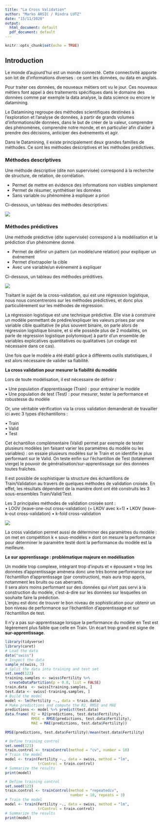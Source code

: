 ---
title: "La Cross Validation"
author: "Marko ARSIC / Rindra LUTZ"
date: "15/11/2020"
output:
  html_document: default
  pdf_document: default
---

```{r setup, include=FALSE}
knitr::opts_chunk$set(echo = TRUE)
```

## **Introduction**

Le monde d’aujourd’hui est un monde connecté. Cette connectivité apporte son lot de d’informations diverses : ce sont les données, ou data en anglais. 

Pour traiter ces données, de nouveaux métiers ont vu le jour. Ces nouveaux métiers font appel à des traitements spécifiques dans le domaine des données comme par exemple la data analyse, la data science ou encore le datamining. 

Le Datamining regroupe des méthodes scientifiques destinées à l’exploration et l’analyse de données, à partir de grands volumes d’informations/de données, dans le but de créer de la valeur, comprendre des phénomènes, comprendre notre monde, et en particulier afin d’aider à prendre des décisions, anticiper des événements et agir.

Dans le Datamining, il existe principalement deux grandes familles de méthodes. Ce sont les méthodes descriptives et les méthodes prédictives.
  
  
### **Méthodes descriptives**

Une méthode descriptive (dite non supervisée) correspond à la recherche de structure, de relation, de corrélation. 

* Permet de mettre en évidence des informations non visibles simplement  
* Permet de résumer, synthétiser les données  
* Sans variable ou phénomène à expliquer a priori  

Ci-dessous, un tableau des méthodes descriptives.


![](D:\Contenu Clé USB\COURS\MSC - Bac +4 Bac +5\R\MethodesDesc.png)


### **Méthodes prédictives**

Une méthode prédictive (dite supervisée) correspond à la modélisation et la prédiction d’un phénomène donné.

* Permet de définir un pattern (un modèle/une relation) pour expliquer un événement  
* Permet d’extrapoler la cible  
* Avec une variable/un événement à expliquer  

Ci-dessous, un tableau des méthodes préditives.


![](D:\Contenu Clé USB\COURS\MSC - Bac +4 Bac +5\R\MethodesPred.png)

 
Traitant le sujet de la cross-validation, qui est une régression logistique, nous nous concentrerons sur les méthodes prédictives, et donc plus particulièrement sur les méthodes de régression.

La régression logistique est une technique prédictive. Elle vise à construire un modèle permettant de prédire/expliquer les valeurs prises par une variable cible qualitative (le plus souvent binaire, on parle alors de régression logistique binaire, et si elle possède plus de 2 modalités, on parle de régression logistique polytomique) à partir d’un ensemble de variables explicatives quantitatives ou qualitatives (un codage est nécessaire dans ce cas).  

Une fois que le modèle a été établi grâce à différents outils statistiques, il est alors nécessaire de valider sa fiabilité.  

**La cross validation pour mesurer la fiabilité du modèle**

Lors de toute modélisation, il est nécessaire de définir :  

• Une population d’apprentissage (Train) : pour entrainer le modèle  
• Une population de test (Test) : pour mesurer, tester la performance et robustesse du modèle 

Or, une véritable vérification via la cross validation demanderait de travailler ici avec 3 types d’échantillons :  

• Train  
• Valid  
• Test  

Cet échantillon complémentaire (Valid) permet par exemple de tester plusieurs modèles (en faisant varier les paramètres du modèle ou les variables) : on essaie plusieurs modèles sur le Train et on identifie le plus performant sur le Valid. On teste enfin sur l’échantillon de Test (totalement vierge) le pouvoir de généralisation/sur-apprentissage sur des données toutes fraîches.  

Il est possible de sophistiquer la structure des échantillons de Train/Validation au travers de quelques méthodes de validation croisée. En effet, les résultats dépendent de la manière dont ont été construits les 3 sous-ensembles Train/Valid/Test.  

Les 3 principales méthodes de validation croisée sont :  
• LOOV (leave-one-out cross-validation) (= LKOV avec k=1)
• LKOV (leave-k-out cross-validation)
• k-fold cross-validation


![](D:\Contenu Clé USB\COURS\MSC - Bac +4 Bac +5\R\Types_cross-validation.PNG)


La cross validation permet aussi de déterminer des paramètres du modèle : on met en compétition k « sous-modèles » dont on mesure la performance pour déterminer le paramètre testé dont la performance du modèle est la meilleure.  

**Le sur apprentissage : problématique majeure en modélisation** 

Un modèle trop complexe, intégrant trop d’inputs et « épousant » trop les données d’apprentissage amènera donc une très bonne performance sur l’échantillon d’apprentissage (par construction), mais aura trop appris, notamment les bruits ou cas aberrants.  
Il sera alors moins performant sur des données qui n’ont pas servi à la construction du modèle, c’est-à-dire sur les données sur lesquelles on souhaite faire la prédiction.  
L’enjeu est donc de trouver le bon niveau de sophistication pour obtenir un bon niveau de performance sur l’échantillon d’apprentissage et sur l’échantillon de test.  

Il n’y a pas sur-apprentissage lorsque la performance du modèle en Test est légèrement plus faible que celle en Train. Un écart trop grand est signe de **sur-apprentissage**.


```{r}
library(tidyverse)
library(caret)
# Load the data
data("swiss")
# Inspect the data
sample_n(swiss, 3)
# Split the data into training and test set
set.seed(123)
training.samples <- swiss$Fertility %>%
  createDataPartition(p = 0.8, list = FALSE)
train.data  <- swiss[training.samples, ]
test.data <- swiss[-training.samples, ]
# Build the model
model <- lm(Fertility ~., data = train.data)
# Make predictions and compute the R2, RMSE and MAE
predictions <- model %>% predict(test.data)
data.frame( R2 = R2(predictions, test.data$Fertility),
            RMSE = RMSE(predictions, test.data$Fertility),
            MAE = MAE(predictions, test.data$Fertility))  
            
RMSE(predictions, test.data$Fertility)/mean(test.data$Fertility)

# Define training control
set.seed(123) 
train.control <- trainControl(method = "cv", number = 10)
# Train the model
model <- train(Fertility ~., data = swiss, method = "lm",
               trControl = train.control)
# Summarize the results
print(model)

# Define training control
set.seed(123)
train.control <- trainControl(method = "repeatedcv", 
                              number = 10, repeats = 3)
# Train the model
model <- train(Fertility ~., data = swiss, method = "lm",
               trControl = train.control)
# Summarize the results
print(model)
```

